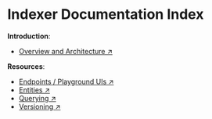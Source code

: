 # Indexer Documentation Index

**Introduction**:

- [Overview and Architecture ↗️](/concepts#fetch-ledger-and-indexer)

**Resources**:

- [Endpoints / Playground UIs ↗️](/references/indexer/endpoints)
- [Entities ↗️](/references/indexer/entities)
- [Querying ↗️](/references/indexer/querying)
- [Versioning ↗️](/references/indexer/versioning)
